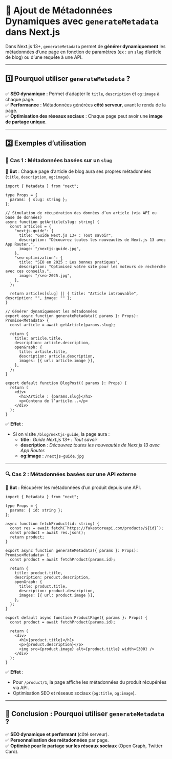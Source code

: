 # 🚀 **Ajout de Métadonnées Dynamiques avec `generateMetadata` dans Next.js**  

Dans Next.js 13+, `generateMetadata` permet de **générer dynamiquement** les métadonnées d’une page en fonction de paramètres (ex : un `slug` d’article de blog) ou d’une requête à une API.  

---

## **1️⃣ Pourquoi utiliser `generateMetadata` ?**  

✅ **SEO dynamique** : Permet d’adapter le `title`, `description` et `og:image` à chaque page.  
✅ **Performance** : Métadonnées générées **côté serveur**, avant le rendu de la page.  
✅ **Optimisation des réseaux sociaux** : Chaque page peut avoir une **image de partage unique**.  

---

## **2️⃣ Exemples d’utilisation**  

### **📝 Cas 1 : Métadonnées basées sur un `slug`**  

📍 **But** : Chaque page d’article de blog aura ses propres métadonnées (`title`, `description`, `og:image`).  

```tsx filename="app/blog/[slug]/page.tsx" copy
import { Metadata } from "next";

type Props = {
  params: { slug: string };
};

// Simulation de récupération des données d’un article (via API ou base de données)
async function getArticle(slug: string) {
  const articles = {
    "nextjs-guide": {
      title: "Guide Next.js 13+ : Tout savoir",
      description: "Découvrez toutes les nouveautés de Next.js 13 avec App Router.",
      image: "/nextjs-guide.jpg",
    },
    "seo-optimization": {
      title: "SEO en 2025 : Les bonnes pratiques",
      description: "Optimisez votre site pour les moteurs de recherche avec ces conseils.",
      image: "/seo-2025.jpg",
    },
  };

  return articles[slug] || { title: "Article introuvable", description: "", image: "" };
}

// Générer dynamiquement les métadonnées
export async function generateMetadata({ params }: Props): Promise<Metadata> {
  const article = await getArticle(params.slug);

  return {
    title: article.title,
    description: article.description,
    openGraph: {
      title: article.title,
      description: article.description,
      images: [{ url: article.image }],
    },
  };
}

export default function BlogPost({ params }: Props) {
  return (
    <div>
      <h1>Article : {params.slug}</h1>
      <p>Contenu de l’article...</p>
    </div>
  );
}
```
✅ **Effet** :  
- Si on visite `/blog/nextjs-guide`, la page aura :  
  - **title** : *Guide Next.js 13+ : Tout savoir*  
  - **description** : *Découvrez toutes les nouveautés de Next.js 13 avec App Router.*  
  - **og:image** : `/nextjs-guide.jpg`  

---

### **🔍 Cas 2 : Métadonnées basées sur une API externe**  

📍 **But** : Récupérer les métadonnées d’un produit depuis une API.  

```tsx filename="app/product/[id]/page.tsx" copy
import { Metadata } from "next";

type Props = {
  params: { id: string };
};

async function fetchProduct(id: string) {
  const res = await fetch(`https://fakestoreapi.com/products/${id}`);
  const product = await res.json();
  return product;
}

export async function generateMetadata({ params }: Props): Promise<Metadata> {
  const product = await fetchProduct(params.id);

  return {
    title: product.title,
    description: product.description,
    openGraph: {
      title: product.title,
      description: product.description,
      images: [{ url: product.image }],
    },
  };
}

export default async function ProductPage({ params }: Props) {
  const product = await fetchProduct(params.id);

  return (
    <div>
      <h1>{product.title}</h1>
      <p>{product.description}</p>
      <img src={product.image} alt={product.title} width={300} />
    </div>
  );
}
```
✅ **Effet** :  
- Pour `/product/1`, la page affiche les métadonnées du produit récupérées via API.  
- Optimisation SEO et réseaux sociaux (`og:title`, `og:image`).  

---

## **🎯 Conclusion : Pourquoi utiliser `generateMetadata` ?**  

✅ **SEO dynamique et performant** (côté serveur).  
✅ **Personnalisation des métadonnées** par page.  
✅ **Optimisé pour le partage sur les réseaux sociaux** (Open Graph, Twitter Card).